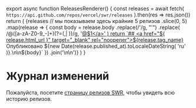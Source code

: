 
export async function ReleasesRenderer() {
  const releases = await fetch(
    `https://api.github.com/repos/vercel/swr/releases`
  ).then(res => res.json())
  return (
    <Markdown>
      {releases
        // мы показываем здесь крайние 5 релизов
        .slice(0, 5)
        .map(release => {
          const body = release.body
            .replace(/&#39;/g, "'")
            .replace(
              /@([a-zA-Z0-9_-]+)(?=(,| ))/g,
              '<a href="https://github.com/$1" target="_blank" rel="noopener">@$1</a>'
            )
          return `## <a href="${
            release.html_url
          }" target="_blank" rel="noopener">${release.tag_name}</a>
Опубликовано ${new Date(release.published_at).toLocaleDateString(
            'ru'
          )}.\n\n${body}`
        })
        .join('\n\n')}
    </Markdown>
  )
}

# Журнал изменений

Пожалуйста, посетите
[страницу релизов SWR](https://github.com/vercel/swr/releases), чтобы увидеть
всю историю релизов.

<ReleasesRenderer />
